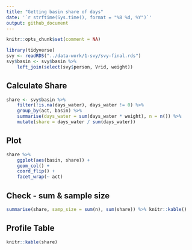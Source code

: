 ---
title: "Getting basin share of days"
date: '`r strftime(Sys.time(), format = "%B %d, %Y")`'
output: github_document
---

```{r setup, message=FALSE, include = FALSE}
knitr::opts_chunk$set(comment = NA)
```

```{r, message = FALSE, warning = FALSE}
library(tidyverse)
svy <- readRDS("../data-work/1-svy/svy-final.rds")
svy$basin <- svy$basin %>%
    left_join(select(svy$person, Vrid, weight))
```

## Calculate Share

```{r}
share <- svy$basin %>%
    filter(!is.na(days_water), days_water != 0) %>%
    group_by(act, basin) %>%
    summarise(days_water = sum(days_water * weight), n = n()) %>%
    mutate(share = days_water / sum(days_water))
```

## Plot

```{r}
share %>%
    ggplot(aes(basin, share)) +
    geom_col() +
    coord_flip() +
    facet_wrap(~ act)
```

## Check - sum & sample size

```{r}
summarise(share, samp_size = sum(n), sum(share)) %>% knitr::kable()
```

## Profile Table

```{r}
knitr::kable(share)
```

